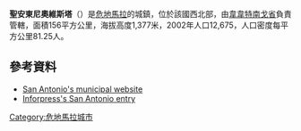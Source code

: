 '''聖安東尼奧維斯塔'''（{{lang-es|San Antonio Huista}}）是[[危地馬拉|危地馬拉]]的城鎮，位於該國西北部，由[[韋韋特南戈省|韋韋特南戈省]]負責管轄，面積156平方公里，海拔高度1,377米，2002年人口12,675，人口密度每平方公里81.25人。

==參考資料==
*[https://web.archive.org/web/20091109222851/http://www.sanantoniohuista.com.gt/ San Antonio's municipal website]
*[http://www.inforpressca.com/sanantoniohuista/ Inforpress's San Antonio entry] {{Wayback|url=http://www.inforpressca.com/sanantoniohuista/ |date=20090622070205 }}

{{coord|15|39|N|91|46|W|display=title|region:GT_type:city_source:GNS-enwiki}}

{{Guatemala-geo-stub}}
[[Category:危地馬拉城市|Category:危地馬拉城市]]
